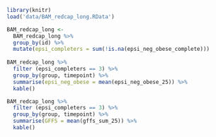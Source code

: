 
```r
library(knitr)
load('data/BAM_redcap_long.RData')

BAM_redcap_long <- 
  BAM_redcap_long %>% 
  group_by(id) %>% 
  mutate(epsi_completers = sum(!is.na(epsi_neg_obese_complete))) 
         
BAM_redcap_long %>% 
  filter (epsi_completers == 3) %>% 
  group_by(group, timepoint) %>% 
  summarise(epsi_neg_obese = mean(epsi_neg_obese_25)) %>% 
  kable()

BAM_redcap_long %>% 
  filter (epsi_completers == 3) %>% 
  group_by(group, timepoint) %>% 
  summarise(GFFS = mean(gffs_sum_25)) %>% 
  kable()
```

